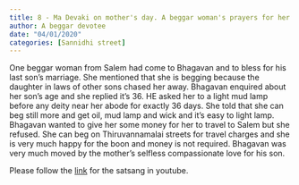 ```yaml
---
title: 8 - Ma Devaki on mother's day. A beggar woman's prayers for her son's wedding despite being chased away by all of her sons. 
author: A beggar devotee
date: "04/01/2020"
categories: [Sannidhi street]
---
```

One beggar woman from Salem had come to Bhagavan and to bless for his last son's marriage. She mentioned that she is begging because the daughter in laws of other sons chased her away. Bhagavan enquired about her son's age and she replied it's 36. HE asked her to a light mud lamp before any deity near her abode for exactly 36 days. She told that she can beg still more and get oil, mud lamp and wick and it's easy to light lamp. Bhagavan wanted to give her some money for her to travel to Salem but she refused. She can beg on Thiruvannamalai streets for travel charges and she is very much happy for the boon and money is not required. Bhagavan was very much moved by the mother's selfless compassionate love for his son.
 
Please follow the [link](https://youtu.be/exY29yiY8ks?si=TBw0-jiBNaGkA5Av) for the satsang in youtube.
